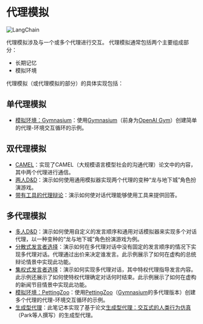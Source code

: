 # 代理模拟

![LangChain](https://pica.zhimg.com/50/v2-56e8bbb52aa271012541c1fe1ceb11a2_r.gif 'LangChain中文网')



代理模拟涉及与一个或多个代理进行交互。
代理模拟通常包括两个主要组成部分：

- 长期记忆
- 模拟环境

代理模拟（或代理模拟的部分）的具体实现包括：

## 单代理模拟
- [模拟环境：Gymnasium](./gymnasium.html)：使用[Gymnasium](https://gymnasium.farama.org/)（前身为[OpenAI Gym](https://github.com/openai/gym)）创建简单的代理-环境交互循环的示例。

## 双代理模拟
- [CAMEL](./camel_role_playing.html)：实现了CAMEL（大规模语言模型社会的沟通代理）论文中的内容，其中两个代理进行通信。
- [两人D&D](./two_player_dnd.html)：演示如何使用通用模拟器实现两个代理的变种“龙与地下城”角色扮演游戏。
- [带有工具的代理辩论](./two_agent_debate_tools.html)：演示如何使对话代理能够使用工具来提供回答。

## 多代理模拟
- [多人D&D](./multi_player_dnd.html)：演示如何使用自定义的发言顺序和通用对话模拟器来实现多个对话代理，以一种变种的“龙与地下城”角色扮演游戏为例。
- [分散式发言者选择](./multiagent_bidding.html)：演示如何在多代理对话中没有固定的发言顺序的情况下实现多代理对话。代理通过出价来决定谁发言。此示例展示了如何在虚构的总统辩论情景中实现此功能。
- [集权式发言者选择](./multiagent_authoritarian.html)：演示如何实现多代理对话，其中特权代理指导发言内容。此示例还展示了如何使特权代理确定对话何时结束。此示例展示了如何在虚构的新闻节目情景中实现此功能。
- [模拟环境：PettingZoo](./petting_zoo.html)：使用[PettingZoo](https://pettingzoo.farama.org/)（[Gymnasium](https://gymnasium.farama.org/)的多代理版本）创建多个代理的代理-环境交互循环的示例。
- [生成型代理](./characters.html)：此笔记本实现了基于论文[生成型代理：交互式的人类行为仿真](https://arxiv.org/abs/2304.03442)（Park等人撰写）的生成型代理。

